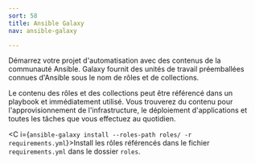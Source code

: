 ```yaml
---
sort: 58
title: Ansible Galaxy
nav: ansible-galaxy

---
```


Démarrez votre projet d'automatisation avec des contenus de la communauté Ansible. Galaxy fournit des unités de travail préemballées connues d'Ansible sous le nom de rôles et de collections.

Le contenu des rôles et des collections peut être référencé dans un playbook et immédiatement utilisé. Vous trouverez du contenu pour l'approvisionnement de l'infrastructure, le déploiement d'applications et toutes les tâches que vous effectuez au quotidien.

<C i={`ansible-galaxy install --roles-path roles/ -r requirements.yml`}>Install les rôles référencés dans le fichier `requirements.yml` dans le dossier `roles`.</C>


